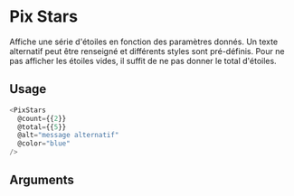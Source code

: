 
<Meta
  title='Others/PixStars'
  component='PixStars'
  decorators={[centered]}
  argTypes={stories.argTypes}
/>

# Pix Stars

Affiche une série d'étoiles en fonction des paramètres donnés.
Un texte alternatif peut être renseigné et différents styles sont pré-définis.
Pour ne pas afficher les étoiles vides, il suffit de ne pas donner le total d'étoiles.

<Canvas>
  <Story name="PixStars" story={stories.stars} height="60px" />
</Canvas>

## Usage

```js
<PixStars
  @count={{2}}
  @total={{5}}
  @alt="message alternatif"
  @color="blue"
/>
```

## Arguments

<ArgsTable story="PixStars" />
